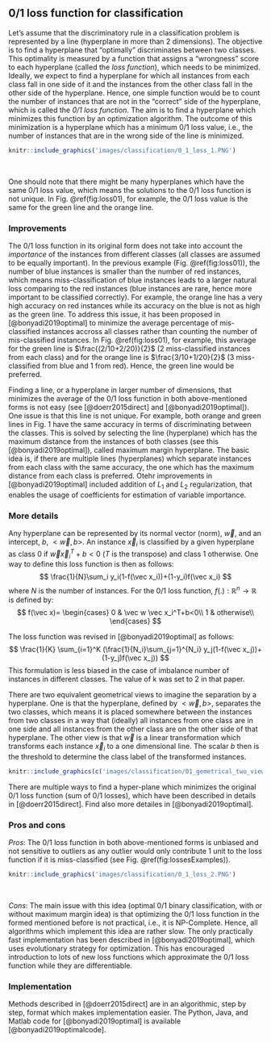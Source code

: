## 0/1 loss function for classification

Let's assume that the discriminatory rule in a classification problem is represented by a line (hyperplane in more than 2 dimensions). The objective is to find a hyperplane that "optimally" discriminates between two classes. This optimality is measured by a function that assigns a "wrongness" score to each hyperplane (called the *loss function*), which needs to be minimized. Ideally, we expect to find a hyperplane for which all instances from each class fall in one side of it and the instances from the other class fall in the other side of the hyperplane. Hence, one simple function would be to count the number of instances that are not in the "correct" side of the hyperplane, which is called the *0/1 loss function*. The aim is to find a hyperplane which minimizes this function by an optimization algorithm. The outcome of this minimization is a hyperplane which has a minimum 0/1 loss value, i.e., the number of instances that are in the wrong side of the line is minimized.

```r
knitr::include_graphics('images/classification/0_1_loss_1.PNG')
```
&nbsp;

One should note that there might be many hyperplanes which have the same 0/1 loss value, which means the solutions to the 0/1 loss function is not unique. In Fig. \@ref(fig:loss01), for example, the 0/1 loss value is the same for the green line and the orange line. 

### Improvements

The 0/1 loss function in its original form does not take into account the *importance* of the instances from different classes (all classes are assumed to be equally important). In the previous example (Fig. \@ref(fig:loss01)), the number of blue instances is smaller than the number of red instances, which means miss-classification of blue instances leads to a larger natural loss comparing to the red instances (blue instances are rare, hence more important to be classified correctly). For example, the orange line has a very high accuracy on red instances while its accuracy on the blue is not as high as the green line. To address this issue, it has been proposed in [@bonyadi2019optimal] to minimize the average percentage of mis-classified instances accross all classes rather than counting the number of mis-classified instances. In Fig. \@ref(fig:loss01), for example, this average for the green line is $\frac{(2/10+2/20)}{2}$ (2 miss-classified instances from each class) and for the orange line is $\frac{3/10+1/20}{2}$ (3 miss-classified from blue and 1 from red). Hence, the green line would be preferred. 

Finding a line, or a hyperplane in larger number of dimensions, that minimizes the average of the 0/1 loss function in both above-mentioned forms is not easy (see [@doerr2015direct] and [@bonyadi2019optimal]). One issue is that this line is not unique. For example, both orange and green lines in Fig. 1 have the same accuracy in terms of discriminating between the classes. This is solved by selecting the line (hyperplane) which has the maximum distance from the instances of both classes (see this [@bonyadi2019optimal]), called maximum margin hyperplane. The basic idea is, if there are multiple lines (hyperplanes) which separate instances from each class with the same accuracy, the one which has the maximum distance from each class is preferred. Otehr improvements in [@bonyadi2019optimal] included addition of $L_1$ and $L_2$ regularization, that enables the usage of coefficients for estimation of variable importance.

### More details {#sec:01lossMath}

Any hyperplane can be represented by its normal vector (norm), $\vec w$, and an intercept, $b$, $<\vec w, b>$. An instance $\vec x_i$ is classified by a given hyperplane as class 0 if $\vec w \vec x_i^T+b<0$ ($T$ is the transpose) and class 1 otherwise. One way to define this loss function is then as follows:
$$
\frac{1}{N}\sum_i y_i(1-f(\vec x_i))+(1-y_i)f(\vec x_i)
$$
where $N$ is the number of instances. For the 0/1 loss function, $f(.): \mathbb{R}^n \to \mathbb{R}$ is defined by:
$$
f(\vec x)=
\begin{cases}
0 & \vec w \vec x_i^T+b<0\\
1 & otherwise\\
\end{cases}
$$

The loss function was revised in [@bonyadi2019optimal] as follows:
$$
\frac{1}{K} \sum_{i=1}^K (\frac{1}{N_i}\sum_{j=1}^{N_i} y_j(1-f(\vec x_j))+(1-y_j)f(\vec x_j))
$$
This formulation is less biased in the case of imbalance number of instances in different classes. The value of k was set to 2 in that paper. 

There are two equivalent geometrical views to imagine the separation by a hyperplane. One is that the hyperplane, defined by $<\vec w, b>$, separates the two classes, which means it is placed somewhere between the instances from two classes in a way that (ideally) all instances from one class are in one side and all instances from the other class are on the other side of that hyperplane. The other view is that $\vec w$ is a linear transformation which transforms each instance $\vec x_i$ to a one dimensional line. The scalar $b$ then is the threshold to determine the class label of the transformed instances.

```r
knitr::include_graphics(c('images/classification/01_gemetrical_two_views.PNG', 'images/classification/01_geometrical_1.PNG'))
```

There are multiple ways to find a hyper-plane which minimizes the original 0/1 loss function (sum of 0/1 losses), which have been described in details in [@doerr2015direct]. Find also more detailes in [@bonyadi2019optimal].

### Pros and cons

*Pros*: The 0/1 loss function in both above-mentioned forms is unbiased and not sensitive to outliers as any outlier would only contribute 1 unit to the loss function if it is miss-classified (see Fig. \@ref(fig:lossesExamples)). 


```r
knitr::include_graphics('images/classification/0_1_loss_2.PNG')
```

&nbsp;

*Cons*: The main issue with this idea (optimal 0/1 binary classification, with or without maximum margin idea) is that optimizing the 0/1 loss function in the formed mentioned before is not practical, i.e., it is NP-Complete. Hence, all algorithms which implement this idea are rather slow. The only practically fast implementation has been described in [@bonyadi2019optimal], which uses evolutionary strategy for optimization. This has encouraged introduction to lots of new loss functions which approximate the 0/1 loss function while they are differentiable. 

### Implementation 

Methods described in [@doerr2015direct] are in an algorithmic, step by step, format which makes implementation easier. The Python, Java, and Matlab code for [@bonyadi2019optimal] is available [@bonyadi2019optimalcode]. 

